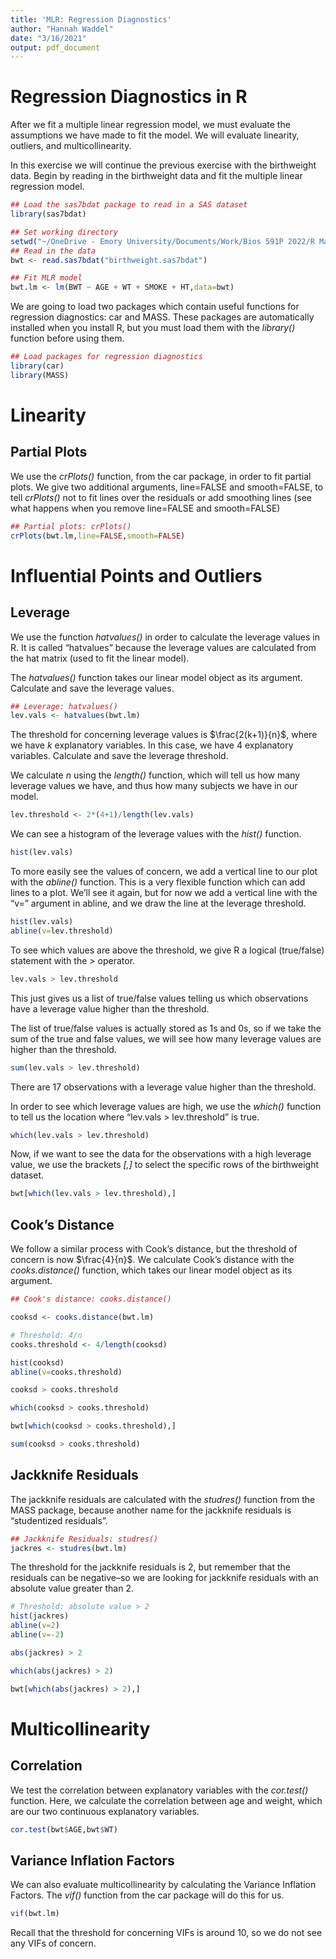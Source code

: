 ```yaml
---
title: 'MLR: Regression Diagnostics'
author: "Hannah Waddel"
date: "3/16/2021"
output: pdf_document
---
```


# Regression Diagnostics in R

After we fit a multiple linear regression model, we must evaluate the assumptions we have made to fit the model. We will evaluate linearity, outliers, and multicollinearity.

In this exercise we will continue the previous exercise with the birthweight data. Begin by reading in the birthweight data and fit the multiple linear regression model.

```r
## Load the sas7bdat package to read in a SAS dataset
library(sas7bdat)

## Set working directory
setwd("~/OneDrive - Emory University/Documents/Work/Bios 591P 2022/R Materials/3 MLR/Data")
## Read in the data
bwt <- read.sas7bdat("birthweight.sas7bdat")

## Fit MLR model
bwt.lm <- lm(BWT ~ AGE + WT + SMOKE + HT,data=bwt)
```

We are going to load two packages which contain useful functions for regression diagnostics: car and MASS. These packages are automatically installed when you install R, but you must load them with the *library()* function before using them.

```r
## Load packages for regression diagnostics
library(car)
library(MASS)
```

# Linearity

## Partial Plots

We use the *crPlots()* function, from the car package, in order to fit partial plots. We give two additional arguments, line=FALSE and smooth=FALSE, to tell *crPlots()* not to fit lines over the residuals or add smoothing lines (see what happens when you remove line=FALSE and smooth=FALSE)

```r
## Partial plots: crPlots()
crPlots(bwt.lm,line=FALSE,smooth=FALSE)
```

# Influential Points and Outliers

## Leverage

We use the function *hatvalues()* in order to calculate the leverage values in R. It is called "hatvalues" because the leverage values are calculated from the hat matrix (used to fit the linear model).

The *hatvalues()* function takes our linear model object as its argument. Calculate and save the leverage values.

```r
## Leverage: hatvalues()
lev.vals <- hatvalues(bwt.lm)
```

The threshold for concerning leverage values is $\frac{2(k+1)}{n}$, where we have $k$ explanatory variables. In this case, we have 4 explanatory variables. Calculate and save the leverage threshold.

We calculate $n$ using the *length()* function, which will tell us how many leverage values we have, and thus how many subjects we have in our model.

```r
lev.threshold <- 2*(4+1)/length(lev.vals)
```

We can see a histogram of the leverage values with the *hist()* function.

```r
hist(lev.vals)
```

To more easily see the values of concern, we add a vertical line to our plot with the *abline()* function. This is a very flexible function which can add lines to a plot. We'll see it again, but for now we add a vertical line with the "v=" argument in abline, and we draw the line at the leverage threshold.

```r
hist(lev.vals)
abline(v=lev.threshold)
```

To see which values are above the threshold, we give R a logical (true/false) statement with the *>* operator.

```r
lev.vals > lev.threshold
```

This just gives us a list of true/false values telling us which observations have a leverage value higher than the threshold. 

The list of true/false values is actually stored as 1s and 0s, so if we take the sum of the true and false values, we will see how many leverage values are higher than the threshold.

```r
sum(lev.vals > lev.threshold)
```

There are 17 observations with a leverage value higher than the threshold.

In order to see which leverage values are high, we use the *which()* function to tell us the location where "lev.vals > lev.threshold" is true.

```r
which(lev.vals > lev.threshold)
```

Now, if we want to see the data for the observations with a high leverage value, we use the brackets *[,]* to select the specific rows of the birthweight dataset.

```r
bwt[which(lev.vals > lev.threshold),]
```

## Cook's Distance

We follow a similar process with Cook's distance, but the threshold of concern is now $\frac{4}{n}$. We calculate Cook's distance with the *cooks.distance()* function, which takes our linear model object as its argument.

```r
## Cook's distance: cooks.distance()

cooksd <- cooks.distance(bwt.lm)

# Threshold: 4/n
cooks.threshold <- 4/length(cooksd)

hist(cooksd)
abline(v=cooks.threshold)
```

```r
cooksd > cooks.threshold
```

```r
which(cooksd > cooks.threshold)

bwt[which(cooksd > cooks.threshold),]

sum(cooksd > cooks.threshold)
```

## Jackknife Residuals

The jackknife residuals are calculated with the *studres()* function from the MASS package, because another name for the jackknife residuals is "studentized residuals".

```r
## Jackknife Residuals: studres()
jackres <- studres(bwt.lm)
```

The threshold for the jackknife residuals is 2, but remember that the residuals can be negative--so we are looking for jackknife residuals with an absolute value greater than 2.

```r
# Threshold: absolute value > 2
hist(jackres)
abline(v=2)
abline(v=-2)
```

```r
abs(jackres) > 2
```

```r
which(abs(jackres) > 2)

bwt[which(abs(jackres) > 2),]
```

# Multicollinearity

## Correlation

We test the correlation between explanatory variables with the *cor.test()* function. Here, we calculate the correlation between age and weight, which are our two continuous explanatory variables.

```r
cor.test(bwt$AGE,bwt$WT)
```

## Variance Inflation Factors

We can also evaluate multicollinearity by calculating the Variance Inflation Factors. The *vif()* function from the car package will do this for us.

```r
vif(bwt.lm)
```

Recall that the threshold for concerning VIFs is around 10, so we do not see any VIFs of concern. 
